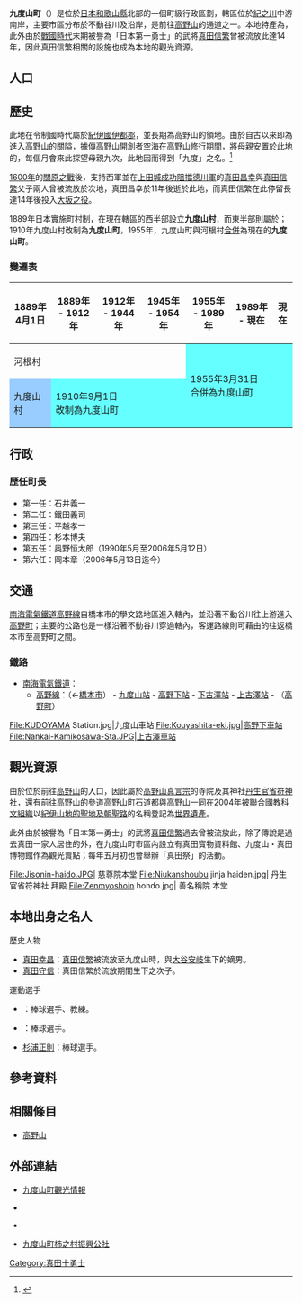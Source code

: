 {{日本町村
| 自治體名   = 九度山
| 町村       = 町
| 圖像       = [[File:Niukanshobujinja_02.JPG|240px]]
| 圖像說明   = [[丹生官省符神社|丹生官省符神社]]
| 町村章     = [[File:Emblem_of_Kudoyama,_Wakayama.svg|100px]]
| 日文原名   = 九度山町
| 平假名     = くどやまちょう
| 羅馬字拼音 = Kudoyama-chō
| 都道府縣   = 和歌山縣
| 支廳       =
| 郡         = 伊都郡
| 編號       = 30343-7
| 面積       = 44.19
| 邊界未定   =
| 人口       = 4,211<Ref>
{{Cite web| url=https://www.town.kudoyama.wakayama.jp/| title=人口と世帯数| publisher=九度山町公所| language=ja| accessdate=2019-11-14| archive-date=2019-12-08| archive-url=https://web.archive.org/web/20191208020431/https://www.town.kudoyama.wakayama.jp/| dead-url=no}}
</ref>
| 統計時間   = 2019年10月31日
| 自治體     = [[橋本市|橋本市]]、[[高野町|高野町]]、[[葛城町|葛城町]]
| 樹         = [[柿子|柿子]]
| 花         = [[牡丹|牡丹]]
| 鳥         =
| 其他象徵物 =
| 其他象徵   =
| 首長       = 岡本章
| 卸任日期   = 2022年5月13日
| 議員數     = 10
| 郵遞區號   = 648-0198
| 所在地     = 伊都郡九度山町九度山1190
| 電話號碼   = 736-54-2019
| 外部連結   = {{url|https://www.town.kudoyama.wakayama.jp/}}
| 地圖       = [[File:Kudoyama_in_Wakayama_Prefecture_Ja.svg|250px]]
| 註記      = 
}}

'''九度山町'''（{{jpn|j=九度山町|hg=くどやまちょう|rm=Kudoyama chō|f=y}}）是位於[[日本|日本]][[和歌山縣|和歌山縣]]北部的一個町級行政區劃，轄區位於[[紀之川|紀之川]]中游南岸，主要市區分布於不動谷川及{{Tsl|ja|丹生川 (和歌山県北部)|丹生川 (和歌山縣北部)|丹生川}}沿岸，是前往[[高野山|高野山]]的通道之一。本地特產為{{Tsl|ja|富有|富有|富有柿}}，此外由於[[戰國時代_(日本)|戰國時代]]末期被譽為「日本第一勇士」的武將[[真田信繁|真田信繁]]曾被流放此達14年，因此真田信繁相關的設施也成為本地的觀光資源。

== 人口 ==

{{日本人口統計|location=Kudoyama, Wakayama|code=30343|name=九度山町}}

== 歷史 ==

此地在令制國時代屬於[[紀伊國|紀伊國]][[伊都郡|伊都郡]]，並長期為高野山的領地。由於自古以來即為進入[[高野山|高野山]]的關隘，據傳高野山開創者[[空海|空海]]在高野山修行期間，將母親安置於此地的{{Tsl|ja|慈尊院}}，每個月會來此探望母親九次，此地因而得到「九度」之名。<ref>{{Cite web| url=http://www.kudoyama-kanko.jp/midokoro/spot04.html| title=慈尊院（女人高野・結縁寺）| work=九度山觀光情報| publisher=九度山町公所| accessdate=2016-12-22| language=ja| archive-date=2016-12-07| archive-url=https://web.archive.org/web/20161207040818/http://www.kudoyama-kanko.jp/midokoro/spot04.html| dead-url=no}}</ref>

[[1600年|1600年]]的[[關原之戰|關原之戰]]後，支持西軍並在[[第二次上田合戰|上田城成功阻擋德川軍]]的[[真田昌幸|真田昌幸]]與[[真田信繁|真田信繁]]父子兩人曾被流放於次地，真田昌幸於11年後逝於此地，而真田信繁在此停留長達14年後投入[[大坂之役|大坂之役]]。

1889年日本實施町村制，在現在轄區的西半部設立'''九度山村'''，而東半部則屬於{{Tsl|ja|河根村}}；1910年九度山村改制為'''九度山町'''，1955年，九度山町與河根村[[市町村合併|合併]]為現在的'''九度山町'''。

=== 變遷表 ===

{|class="wikitable" style="font-size:x-small;"
! 1889年4月1日
! 1889年 - 1912年
! 1912年 - 1944年 
! 1945年 - 1954年 
! 1955年 - 1989年 
! 1989年 - 現在
! 現在
|-
| colspan=4 | 河根村
| rowspan=2 colspan=3 style="background-color:#66FFFF" | 1955年3月31日<br />合併為九度山町
|-
| style="background-color:#99CCFF;" | 九度山村
| colspan=3 style="background-color:#66FFFF" | 1910年9月1日<br />改制為九度山町
|}

== 行政 ==
=== 歷任町長 ===

* 第一任：石井義一
* 第二任：鐵田義司
* 第三任：平越孝一
* 第四任：杉本博夫
* 第五任：奥野恒太郎（1990年5月至2006年5月12日）
* 第六任：岡本章（2006年5月13日迄今）

== 交通 ==

[[南海電氣鐵道|南海電氣鐵道]][[高野線|高野線]]自橋本市的學文路地區進入轄內，並沿著不動谷川往上游進入[[高野町|高野町]]；主要的公路{{Tsl|ja|国道370号|國道370號}}也是一樣沿著不動谷川穿過轄內，客運路線則可藉由{{Tsl|ja|南海グループ|南海集團}}的{{Tsl|ja|南海りんかんバス|南海林間巴士}}往返橋本市至高野町之間。

=== 鐵路 ===
* [[南海電氣鐵道|南海電氣鐵道]]：
** [[高野線|高野線]]：（←[[橋本市|橋本市]]） - [[九度山站|九度山站]] - [[高野下站|高野下站]] - [[下古澤站|下古澤站]] - [[上古澤站|上古澤站]] - （[[高野町|高野町]]）

<gallery widths=200px heights=200px>
File:KUDOYAMA Station.jpg|九度山車站
File:Kouyashita-eki.jpg|高野下車站
File:Nankai-Kamikosawa-Sta.JPG|上古澤車站
</gallery>

== 觀光資源 ==

由於位於前往[[高野山|高野山]]的入口，因此屬於[[高野山真言宗|高野山真言宗]]的寺院{{Tsl|ja|慈尊院}}及其神社[[丹生官省符神社|丹生官省符神社]]，還有前往高野山的參道[[高野山町石道|高野山町石道]]都與高野山一同在2004年被[[聯合國教科文組織|聯合國教科文組織]]以[[紀伊山地的聖地及朝聖路|紀伊山地的聖地及朝聖路]]的名稱登記為[[世界遺產|世界遺產]]。

此外由於被譽為「日本第一勇士」的武將[[真田信繁|真田信繁]]過去曾被流放此，除了傳說是過去真田一家人居住的{{Tsl|ja|善名称院|善名稱院}}外，在九度山町市區內設立有真田寶物資料館、九度山・真田博物館作為觀光賣點；每年五月初也會舉辦「真田祭」的活動。

<gallery widths=200px heights=200px>
File:Jisonin-haido.JPG| 慈尊院本堂
File:Niukanshoubu jinja haiden.jpg| 丹生官省符神社 拜殿
File:Zenmyoshoin hondo.jpg| 善名稱院 本堂
</gallery>

== 本地出身之名人 ==

; 歷史人物 
* [[真田幸昌|真田幸昌]]：[[真田信繁|真田信繁]]被流放至九度山時，與[[竹林院|大谷安岐]]生下的嫡男。
* [[真田守信|真田守信]]：真田信繁於流放期間生下之次子。

; 運動選手
* {{Tsl|ja|尾花高夫}}：棒球選手、教練。
* {{Tsl|ja|松山秀明}}：棒球選手。
* [[杉浦正則|杉浦正則]]：棒球選手。

== 參考資料 ==
{{reflist}}

== 相關條目 ==
{{commonscat|Kudoyama, Wakayama}}

* [[高野山|高野山]]

== 外部連結 ==

* {{Ja}} [http://www.kudoyama-kanko.jp/ 九度山町觀光情報]{{Wayback|url=http://www.kudoyama-kanko.jp/ |date=20161222153100 }}
* {{Ja}} {{Facebook|kudoyamasanadamaru|紀州九度山觀光情報}}
* {{Ja}} {{Youtube|channel=UC19kxt5pTyEmrkZj6yziTLw|九度山觀光}}
* {{Ja}} [http://kaki-kudoyama.com/ 九度山町柿之村振興公社]{{Wayback|url=http://kaki-kudoyama.com/ |date=20161222222010 }}

{{和歌山縣}}
{{Authority control}}

[[Category:真田十勇士|Category:真田十勇士]]